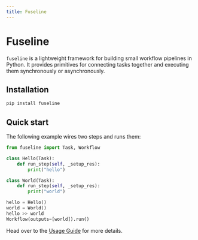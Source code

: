 ```yaml
---
title: Fuseline
---
```


# Fuseline

`fuseline` is a lightweight framework for building small workflow pipelines in Python. It provides primitives for connecting tasks together and executing them synchronously or asynchronously.

## Installation

```bash
pip install fuseline
```

## Quick start

The following example wires two steps and runs them:

```python
from fuseline import Task, Workflow

class Hello(Task):
    def run_step(self, _setup_res):
        print("hello")

class World(Task):
    def run_step(self, _setup_res):
        print("world")

hello = Hello()
world = World()
hello >> world
Workflow(outputs=[world]).run()
```

Head over to the [Usage Guide](usage.qmd) for more details.
